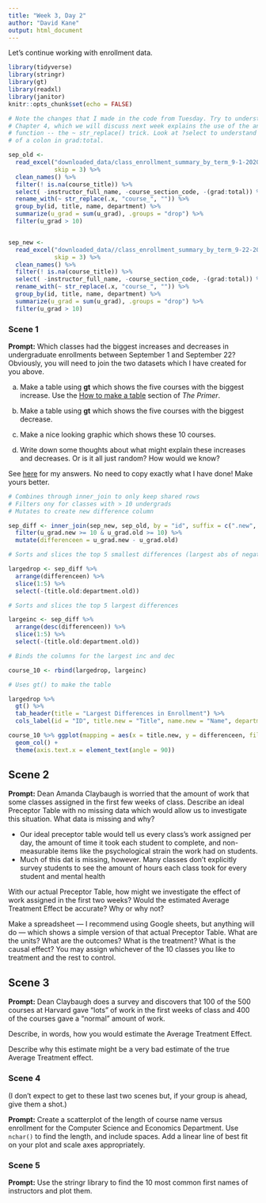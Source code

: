 ```yaml
---
title: "Week 3, Day 2"
author: "David Kane"
output: html_document
---
```


Let's continue working with enrollment data.


```r
library(tidyverse)
library(stringr)
library(gt)
library(readxl)
library(janitor)
knitr::opts_chunk$set(echo = FALSE)

# Note the changes that I made in the code from Tuesday. Try to understand them.
# Chapter 4, which we will discuss next week explains the use of the anonymous
# function -- the ~ str_replace() trick. Look at ?select to understand the use
# of a colon in grad:total.

sep_old <- 
  read_excel("downloaded_data/class_enrollment_summary_by_term_9-1-2020.xlsx", 
             skip = 3) %>% 
  clean_names() %>% 
  filter(! is.na(course_title)) %>% 
  select( -instructor_full_name, -course_section_code, -(grad:total)) %>%
  rename_with(~ str_replace(.x, "course_", "")) %>% 
  group_by(id, title, name, department) %>% 
  summarize(u_grad = sum(u_grad), .groups = "drop") %>% 
  filter(u_grad > 10)


sep_new <- 
  read_excel("downloaded_data//class_enrollment_summary_by_term_9-22-2020.xlsx", 
             skip = 3) %>% 
  clean_names() %>% 
  filter(! is.na(course_title)) %>% 
  select( -instructor_full_name, -course_section_code, -(grad:total)) %>%
  rename_with(~ str_replace(.x, "course_", "")) %>% 
  group_by(id, title, name, department) %>% 
  summarize(u_grad = sum(u_grad), .groups = "drop") %>% 
  filter(u_grad > 10)
```

### Scene 1

**Prompt:** Which classes had the biggest increases and decreases in undergraduate enrollments between September 1 and September 22? Obviously, you will need to join the two datasets which I have created for you above.

a) Make a table using **gt** which shows the five courses with the biggest increase. Use the [How to make a table](https://davidkane9.github.io/PPBDS/tools.html#how-to-make-a-table) section of *The Primer*.

b) Make a table using **gt** which shows the five courses with the biggest decrease.

c) Make a nice looking graphic which shows these 10 courses.

d) Write down some thoughts about what might explain these increases and decreases. Or is it all just random? How would we know?

See [here](https://rpubs.com/dkane/week-3) for my answers. No need to copy exactly what I have done! Make yours better.

```r

# Combines through inner_join to only keep shared rows
# Filters ony for classes with > 10 undergrads
# Mutates to create new difference column

sep_diff <- inner_join(sep_new, sep_old, by = "id", suffix = c(".new", ".old")) %>%
  filter(u_grad.new >= 10 & u_grad.old >= 10) %>%
  mutate(differenceen = u_grad.new - u_grad.old)

# Sorts and slices the top 5 smallest differences (largest abs of negative)

largedrop <- sep_diff %>% 
  arrange(differenceen) %>% 
  slice(1:5) %>%
  select(-(title.old:department.old))

# Sorts and slices the top 5 largest differences

largeinc <- sep_diff %>% 
  arrange(desc(differenceen)) %>%
  slice(1:5) %>%
  select(-(title.old:department.old))

# Binds the columns for the largest inc and dec

course_10 <- rbind(largedrop, largeinc)

# Uses gt() to make the table

largedrop %>% 
  gt() %>%
  tab_header(title = "Largest Differences in Enrollment") %>%
  cols_label(id = "ID", title.new = "Title", name.new = "Name", department.new = "Department", u_grad.new = "New Undergrad Enrollment", u_grad.old = "Old Undergrade Enrollment", differenceen = "Difference in Enrollment")

course_10 %>% ggplot(mapping = aes(x = title.new, y = differenceen, fill = department.new)) +
  geom_col() +
  theme(axis.text.x = element_text(angle = 90))
```


## Scene 2

**Prompt:** Dean Amanda Claybaugh is worried that the amount of work that some classes assigned in the first few weeks of class. Describe an ideal Preceptor Table with no missing data which would allow us to investigate this situation. What data is missing and why? 

- Our ideal preceptor table would tell us every class's work assigned per day, the amount of time it took each student to complete, and non-measurable items like the psychological strain the work had on students.
- Much of this dat is missing, however. Many classes don't explicitly survey students to see the amount of hours each class took for every student and mental health 

With our actual Preceptor Table, how might we investigate the effect of work assigned in the first two weeks? Would the estimated Average Treatment Effect be accurate? Why or why not?

Make a spreadsheet --- I recommend using Google sheets, but anything will do --- which shows a simple version of that actual Preceptor Table. What are the units? What are the outcomes? What is the treatment? What is the causal effect? You may assign whichever of the 10 classes you like to treatment and the rest to control.

## Scene 3

**Prompt:** Dean Claybaugh does a survey and discovers that 100 of the 500 courses at Harvard gave "lots" of work in the first weeks of class and 400 of the courses gave a "normal" amount of work.

Describe, in words, how you would estimate the Average Treatment Effect. 

Describe why this estimate might be a very bad estimate of the true Average Treatment effect.

### Scene 4

(I don't expect to get to these last two scenes but, if your group is ahead, give them a shot.)

**Prompt:** Create a scatterplot of the length of course name versus enrollment for the Computer Science and Economics Department. Use `nchar()` to find the length, and include spaces. Add a linear line of best fit on your plot and scale axes appropriately.


### Scene 5

**Prompt:** Use the stringr library to find the 10 most common first names of instructors and plot them. 

